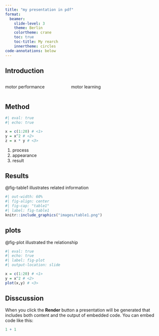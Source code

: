 ```yaml
---
title: "my presentation in pdf"
format:
  beamer:
    slide-level: 3
    theme: Berlin
    colortheme: crane
    toc: true
    toc-title: My rearch
    innertheme: circles
code-annotations: below
---
```


## Introduction
:::: {.columns}
::: {.column width="40%"}
\Large motor performance 
:::
::: {.column width="60%"}
\Large motor learning
:::
::::

## Method

```r
#| eval: true 
#| echo: true 

x = c(1:20) # <1>
y = x^2 # <2>
z = x * y # <3>
```
1. process
2. appearance
3. result

## Results
@fig-table1 illustrates related information
```r
#| out-width: 60%
#| fig-align: center
#| fig-cap: "table1"
#| label: fig-table1
knitr::include_graphics("images/table1.png")
```

## plots
@fig-plot illustrated the relationship 
```r
#| eval: true 
#| echo: true
#| label: fig-plot
#| output-location: slide 

x = c(1:20) # <1>
y = x^2 # <2>
plot(x,y) # <3>
```




## Disscussion

When you click the **Render** button a presentation will be generated that includes both content and the output of embedded code. You can embed code like this:

```r
1 + 1
```


